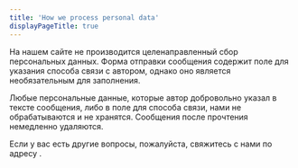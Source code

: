 ```yaml
---
title: 'How we process personal data'
displayPageTitle: true
---
```



<Container>

На нашем сайте не производится целенаправленный сбор персональных данных. Форма отправки сообщения содержит поле для указания способа связи с автором, однако оно является необязательным для заполнения.

Любые персональные данные, которые автор добровольно указал в тексте сообщения, либо в поле для способа связи, нами не обрабатываются и не хранятся. Сообщения после прочтения немедленно удаляются.

Если у вас есть другие вопросы, пожалуйста, свяжитесь с нами по адресу <Email />.

</Container>
